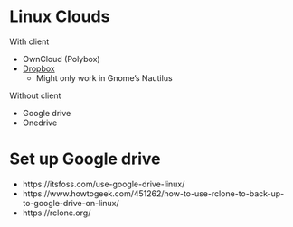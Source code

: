 # Linux Clouds

With client

* OwnCloud (Polybox)
* [Dropbox](https://www.dropbox.com/install-linux)
  - Might only work in Gnome's Nautilus

Without client

* Google drive
* Onedrive


# Set up Google drive

* https://itsfoss.com/use-google-drive-linux/
* https://www.howtogeek.com/451262/how-to-use-rclone-to-back-up-to-google-drive-on-linux/
* https://rclone.org/
